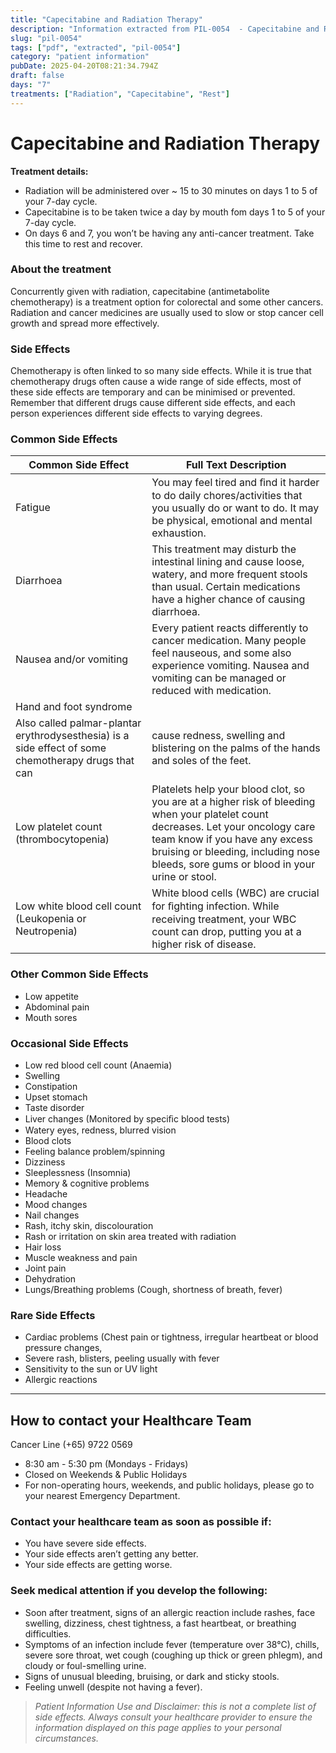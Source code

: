 ```yaml
---
title: "Capecitabine and Radiation Therapy"
description: "Information extracted from PIL-0054  - Capecitabine and Radiation Therapy.pdf"
slug: "pil-0054"
tags: ["pdf", "extracted", "pil-0054"]
category: "patient information"
pubDate: 2025-04-20T08:21:34.794Z
draft: false
days: "7"
treatments: ["Radiation", "Capecitabine", "Rest"]
---
```



# Capecitabine and Radiation Therapy

<TreatmentGrid days={Number(days)} treatments={treatments} />



**Treatment details:**
- Radiation will be administered over ~ 15 to 30 minutes on days 1 to 5 of your 7-day cycle.
- Capecitabine is to be taken twice a day by mouth fom days 1 to 5 of your 7-day cycle.
- On days 6 and 7, you won’t be having any anti-cancer treatment. Take this time to rest and recover.

### About the treatment

Concurrently given with radiation, capecitabine (antimetabolite chemotherapy) is a treatment option
for colorectal and some other cancers. Radiation and cancer medicines are usually used to slow or stop
cancer cell growth and spread more effectively.

### Side Effects
Chemotherapy is often linked to so many side effects. While it is true that chemotherapy drugs often
cause a wide range of side effects, most of these side effects are temporary and can be minimised or
prevented. Remember that different drugs cause different side effects, and each person experiences
different side effects to varying degrees.

### Common Side Effects

| Common Side Effect | Full Text Description |
|--------------------|----------------------|
| Fatigue | You may feel tired and ﬁnd it harder to do daily chores/activities that you usually do or want to do. It may be physical, emotional and mental exhaustion. |
| Diarrhoea | This treatment may disturb the intestinal lining and cause loose, watery, and more frequent stools than usual. Certain medications have a higher chance of causing diarrhoea. |
| Nausea and/or vomiting | Every patient reacts differently to cancer medication. Many people feel nauseous, and some also experience vomiting. Nausea and vomiting can be managed or reduced with medication. |
| Hand and foot syndrome |  |
| Also called palmar-plantar erythrodysesthesia) is a side effect of some chemotherapy drugs that can | cause redness, swelling and blistering on the palms of the hands and soles of the feet. |
| Low platelet count (thrombocytopenia) | Platelets help your blood clot, so you are at a higher risk of bleeding when your platelet count decreases. Let your oncology care team know if you have any excess bruising or bleeding, including nose bleeds, sore gums or blood in your urine or stool. |
| Low white blood cell count (Leukopenia or Neutropenia) | White blood cells (WBC) are crucial for ﬁghting infection. While receiving treatment, your WBC count can drop, putting you at a higher risk of disease. |

### Other Common Side Effects

- Low appetite
- Abdominal pain
- Mouth sores

### Occasional Side Effects

- Low red blood cell count (Anaemia)
- Swelling
- Constipation
- Upset stomach
- Taste disorder
- Liver changes (Monitored by speciﬁc blood tests)
- Watery eyes, redness, blurred vision
- Blood clots
- Feeling balance problem/spinning
- Dizziness
- Sleeplessness (Insomnia)
- Memory & cognitive problems
- Headache
- Mood changes
- Nail changes
- Rash, itchy skin, discolouration
- Rash or irritation on skin area treated with radiation
- Hair loss
- Muscle weakness and pain
- Joint pain
- Dehydration
- Lungs/Breathing problems (Cough, shortness of breath, fever)

### Rare Side Effects

- Cardiac problems (Chest pain or tightness, irregular heartbeat or blood pressure changes,
- Severe rash, blisters, peeling usually with fever
- Sensitivity to the sun or UV light
- Allergic reactions


---
## How to contact your Healthcare Team
<span class="text-red-500 font-bold text-xl">
Cancer Line (+65) 9722 0569
</span>

- 8:30 am - 5:30 pm (Mondays - Fridays)
- Closed on Weekends & Public Holidays
- For non-operating hours, weekends, and public holidays, please go to your nearest Emergency Department.

### Contact your healthcare team as soon as possible if:
- You have severe side effects.
- Your side effects aren’t getting any better.
- Your side effects are getting worse.

### Seek medical attention if you develop the following:
- Soon after treatment, signs of an allergic reaction include rashes, face swelling, dizziness, chest tightness, a fast heartbeat, or breathing difficulties.
- Symptoms of an infection include fever (temperature over 38°C), chills, severe sore throat, wet cough (coughing up thick or green phlegm), and cloudy or foul-smelling urine.
- Signs of unusual bleeding, bruising, or dark and sticky stools.
- Feeling unwell (despite not having a fever).

> _Patient Information Use and Disclaimer: this is not a complete list of side effects. Always consult your healthcare provider to ensure the information displayed on this page applies to your personal circumstances._

